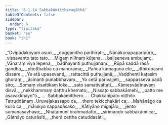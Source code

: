 ```yaml
---
title: "6.1.14 Sabbakāmittheragāthā"
tableOfContents: false
sidebar:
  order: 6
type: "tipitaka"
basket: "su"
book: "th1"
---
```



<DynamicBreadcrumb />

<Division number="453" book="th1">

<Paragraph number="734" type="verses" book="th1">
_“Dvipādakoyaṃ asuci,_  
_duggandho parihīrati;_  
_Nānākuṇapaparipūro,_  
_vissavanto tato tato._  

</Paragraph>

</Division>
<Division number="454" book="th1">

<Paragraph number="735" type="verses" book="th1">
_Migaṃ nilīnaṃ kūṭena,_  
_baḷiseneva ambujaṃ;_  
_Vānaraṃ viya lepena,_  
_bādhayanti puthujjanaṃ._  

</Paragraph>

</Division>
<Division number="455" book="th1">

<Paragraph number="736" type="verses" book="th1">
_Rūpā saddā rasā gandhā,_  
_phoṭṭhabbā ca manoramā;_  
_Pañca kāmaguṇā ete,_  
_itthirūpasmi dissare._  

</Paragraph>

</Division>
<Division number="456" book="th1">

<Paragraph number="737" type="verses" book="th1">
_Ye etā upasevanti,_  
_rattacittā puthujjanā;_  
_Vaḍḍhenti kaṭasiṃ ghoraṃ,_  
_ācinanti punabbhavaṃ._  

</Paragraph>

</Division>
<Division number="457" book="th1">

<Paragraph number="738" type="verses" book="th1">
_Yo cetā parivajjeti,_  
_sappasseva padā siro;_  
_Somaṃ visattikaṃ loke,_  
_sato samativattati._  

</Paragraph>

</Division>
<Division number="458" book="th1">

<Paragraph number="739" type="verses" book="th1">
_Kāmesvādīnavaṃ disvā,_  
_nekkhammaṃ daṭṭhu khemato;_  
_Nissaṭo sabbakāmehi,_  
_patto me āsavakkhayo”ti._  


</Paragraph>
</Division>

<Paragraph number="740" type="center" book="th1">
…  Sabbakāmitthero… .



</Paragraph>

<Paragraph number="741" type="center" book="th1">
Chakkanipāto niṭṭhito.



</Paragraph>

<Paragraph number="742" type="center" book="th1">
Tatruddānaṃ


</Paragraph>

<Paragraph number="743" type="verses" book="th1">
_Uruveḷakassapo ca,_  
_thero tekicchakāri ca;_  
_Mahānāgo ca kullo ca,_  
_mālukyo sappadāsako;_  
_Kātiyāno migajālo,_  
_jento sumanasavhayo;_  
_Nhātamuni brahmadatto,_  
_sirimaṇḍo sabbakāmī ca;_  
_Gāthāyo caturāsīti,_  
_therā cettha catuddasāti._
</Paragraph>